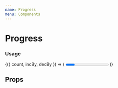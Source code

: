 ```yaml
---
name: Progress
menu: Components
---
```



# Progress

### Usage

<Playground>
  <CounterContainer initial={0}>
    {({ count, incBy, decBy }) => (
      <Box>
        <Progress
          percent={count}
          size="large"
          getStyles={(props, theme) => ({
            containerStyle: {},
            progressStyle: {},
          })}
        />
        <Counter
          count={count}
          onDecrement={() => decBy(10)}
          onIncrement={() => incBy(10)}
          min={0}
          max={100}
        />
      </Box>
    )}
  </CounterContainer>
</Playground>

## Props

<PropsTable of={Progress} />
